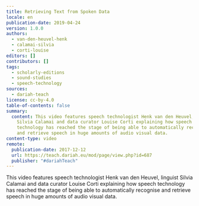 ```yaml
---
title: Retrieving Text from Spoken Data
locale: en
publication-date: 2019-04-24
version: 1.0.0
authors:
  - van-den-heuvel-henk
  - calamai-silvia
  - corti-louise
editors: []
contributors: []
tags:
  - scholarly-editions
  - sound-studies
  - speech-technology
sources:
  - dariah-teach
license: cc-by-4.0
table-of-contents: false
summary:
  content: This video features speech technologist Henk van den Heuvel, linguist
    Silvia Calamai and data curator Louise Corti explaining how speech
    technology has reached the stage of being able to automatically recognise
    and retrieve speech in huge amounts of audio visual data.
content-type: video
remote:
  publication-date: 2017-12-12
  url: https://teach.dariah.eu/mod/page/view.php?id=687
  publisher: "#dariahTeach"
---
```

This video features speech technologist Henk van den Heuvel, linguist Silvia Calamai and data curator Louise Corti explaining how speech technology has reached the stage of being able to automatically recognise and retrieve speech in huge amounts of audio visual data.

<VideoCard provider="youtube" id="5fskmqgcvtw" title="DH in Practice" image="/assets/content/assets/en/resources/external/retrieving-text-from-spoken-data/silvia-calamai.jpg" subtitle="Retrieving Text from Spoken Data" />
